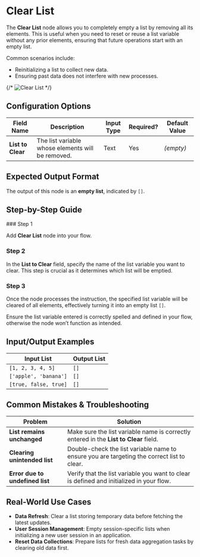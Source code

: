
# Clear List

The **Clear List** node allows you to completely empty a list by removing all its elements. This is useful when you need to reset or reuse a list variable without any prior elements, ensuring that future operations start with an empty list.

Common scenarios include:

- Reinitializing a list to collect new data.
- Ensuring past data does not interfere with new processes.

{/* ![Clear List](./clear-list.png) */}

## Configuration Options

| Field Name        | Description                                       | Input Type | Required? | Default Value |
| ----------------- | ------------------------------------------------- | ---------- | --------- | ------------- |
| **List to Clear** | The list variable whose elements will be removed. | Text       | Yes       | _(empty)_     |

## Expected Output Format

The output of this node is an **empty list**, indicated by `[]`.

## Step-by-Step Guide

<Steps>
### Step 1

Add **Clear List** node into your flow.

### Step 2

In the **List to Clear** field, specify the name of the list variable you want to clear. This step is crucial as it determines which list will be emptied.

### Step 3

Once the node processes the instruction, the specified list variable will be cleared of all elements, effectively turning it into an empty list `[]`.

</Steps>

<Callout type="note" title="Note">
  Ensure the list variable entered is correctly spelled and defined in your
  flow, otherwise the node won’t function as intended.
</Callout>

## Input/Output Examples

| Input List            | Output List |
| --------------------- | ----------- |
| `[1, 2, 3, 4, 5]`     | `[]`        |
| `['apple', 'banana']` | `[]`        |
| `[true, false, true]` | `[]`        |

## Common Mistakes & Troubleshooting

| Problem                         | Solution                                                                                   |
| ------------------------------- | ------------------------------------------------------------------------------------------ |
| **List remains unchanged**      | Make sure the list variable name is correctly entered in the **List to Clear** field.      |
| **Clearing unintended list**    | Double-check the list variable name to ensure you are targeting the correct list to clear. |
| **Error due to undefined list** | Verify that the list variable you want to clear is defined and initialized in your flow.   |

## Real-World Use Cases

- **Data Refresh**: Clear a list storing temporary data before fetching the latest updates.
- **User Session Management**: Empty session-specific lists when initializing a new user session in an application.
- **Reset Data Collections**: Prepare lists for fresh data aggregation tasks by clearing old data first.
